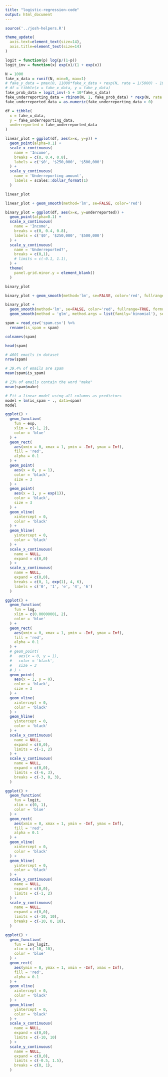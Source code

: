 ```yaml
---
title: "logistic-regression-code"
output: html_document
---
```


```r
source('../josh-helpers.R')

theme_update(
  axis.text=element_text(size=14),
  axis.title=element_text(size=14)
)

logit = function(p) log(p/(1-p))
logit_inv = function(x) exp(x)/(1 + exp(x))
```

```r
N = 1000
fake_x_data = runif(N, min=0, max=1)
# fake_y_data = pmax(0, 11000*fake_x_data + rexp(N, rate = 1/5000) - 10000)
# df = tibble(x = fake_x_data, y = fake_y_data)
fake_prob_data = logit_inv(-5 + 10*fake_x_data)
fake_underreporting_data = rbinom(N, 1, fake_prob_data) * rexp(N, rate = 1/5000)
fake_underreported_data = as.numeric(fake_underreporting_data > 0)

df = tibble(
  x = fake_x_data, 
  y = fake_underreporting_data,
  underreported = fake_underreported_data
)
```

```r
linear_plot = ggplot(df, aes(x=x, y=y)) +
  geom_point(alpha=0.1) +
  scale_x_continuous(
    name = 'Income',
    breaks = c(0, 0.4, 0.8),
    labels = c('$0', '$250,000', '$500,000')
  ) +
  scale_y_continuous(
    name = 'Underreporting amount',
    labels = scales::dollar_format(1)
  )

linear_plot
```

```r
linear_plot + geom_smooth(method='lm', se=FALSE, color='red')
```

```r
binary_plot = ggplot(df, aes(x=x, y=underreported)) +
  geom_point(alpha=0.1) +
  scale_x_continuous(
    name = 'Income',
    breaks = c(0, 0.4, 0.8),
    labels = c('$0', '$250,000', '$500,000')
  ) +
  scale_y_continuous(
    name = 'Underreported?',
    breaks = c(0,1),
    # limits = c(-0.1, 1.1),
  ) +
  theme(
    panel.grid.minor.y = element_blank()
  )

binary_plot
```

```r
binary_plot + geom_smooth(method='lm', se=FALSE, color='red', fullrange=TRUE, formula = y ~ 1 + x)
```

```r
binary_plot + 
  geom_smooth(method='lm', se=FALSE, color='red', fullrange=TRUE, formula = y ~ 1 + x) + 
  geom_smooth(method = 'glm', method.args = list(family='binomial'), se=FALSE, color='blue', linetype='dashed', fullrange=TRUE)
```

```r
spam = read_csv('spam.csv') %>% 
  rename(is_spam = spam)

colnames(spam)
```

```r
head(spam)
```

```r
# 4601 emails in dataset
nrow(spam)
```

```r
# 39.4% of emails are spam
mean(spam$is_spam)
```

```r
# 23% of emails contain the word "make"
mean(spam$make)
```

```r
# Fit a linear model using all columns as predictors
model = lm(is_spam ~ ., data=spam)
model
```

```r
ggplot() + 
  geom_function(
    fun = exp,
    xlim = c(-1, 2),
    color = 'blue'
  ) +
  geom_rect(
    aes(xmin = 0, xmax = 1, ymin = -Inf, ymax = Inf),
    fill = 'red',
    alpha = 0.1
  ) +
  geom_point(
    aes(x = 0, y = 1),
    color = 'black',
    size = 3
  ) +
  geom_point(
    aes(x = 1, y = exp(1)),
    color = 'black',
    size = 3
  ) +
  geom_vline(
    xintercept = 0,
    color = 'black'
  ) +
  geom_hline(
    yintercept = 0,
    color = 'black'
  ) +
  scale_x_continuous(
    name = NULL,
    expand = c(0,0)
  ) +
  scale_y_continuous(
    name = NULL,
    expand = c(0,0),
    breaks = c(0, 1, exp(1), 4, 6),
    labels = c('0', '1', 'e', '4', '6')
  )
```

```r
ggplot() + 
  geom_function(
    fun = log,
    xlim = c(0.00000001, 2),
    color = 'blue'
  ) +
  geom_rect(
    aes(xmin = 0, xmax = 1, ymin = -Inf, ymax = Inf),
    fill = 'red',
    alpha = 0.1
  ) +
  # geom_point(
  #   aes(x = 0, y = 1),
  #   color = 'black',
  #   size = 3
  # ) +
  geom_point(
    aes(x = 1, y = 0),
    color = 'black',
    size = 3
  ) +
  geom_vline(
    xintercept = 0,
    color = 'black'
  ) +
  geom_hline(
    yintercept = 0,
    color = 'black'
  ) +
  scale_x_continuous(
    name = NULL,
    expand = c(0,0),
    limits = c(-1, 2)
  ) +
  scale_y_continuous(
    name = NULL,
    expand = c(0,0),
    limits = c(-6, 3),
    breaks = c(-3, 0, 3),
  )
```

```r
ggplot() + 
  geom_function(
    fun = logit,
    xlim = c(0, 1),
    color = 'blue'
  ) +
  geom_rect(
    aes(xmin = 0, xmax = 1, ymin = -Inf, ymax = Inf),
    fill = 'red',
    alpha = 0.1
  ) +
  geom_vline(
    xintercept = 0,
    color = 'black'
  ) +
  geom_hline(
    yintercept = 0,
    color = 'black'
  ) +
  scale_x_continuous(
    name = NULL,
    expand = c(0,0),
    limits = c(-1, 2)
  ) +
  scale_y_continuous(
    name = NULL,
    expand = c(0,0),
    limits = c(-10, 10),
    breaks = c(-10, 0, 10),
  )
```

```r
ggplot() + 
  geom_function(
    fun = inv_logit,
    xlim = c(-10, 10),
    color = 'blue'
  ) +
  geom_rect(
    aes(ymin = 0, ymax = 1, xmin = -Inf, xmax = Inf),
    fill = 'red',
    alpha = 0.1
  ) +
  geom_vline(
    xintercept = 0,
    color = 'black'
  ) +
  geom_hline(
    yintercept = 0,
    color = 'black'
  ) +
  scale_x_continuous(
    name = NULL,
    expand = c(0,0),
    limits = c(-10, 10)
  ) +
  scale_y_continuous(
    name = NULL,
    expand = c(0,0),
    limits = c(-0.5, 1.5),
    breaks = c(0, 1),
  )
```